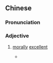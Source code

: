 {{also|贤淑}}
==Chinese==
{{zh-forms|s=贤淑}}

===Pronunciation===
{{zh-pron
|m=xián淑
|c=jin4 suk6
|mn=hiân-siok
|cat=a
}}

===Adjective===
{{zh-adj}}

# {{lb|zh|used of a [[woman]]}} [[moral]]ly [[excellent]]
#* {{zh-x|葉赫那拉 氏，品貌 賢淑 端莊。著 冊封 為{wéi} 皇后。|Lady Yehenala, '''virtuous''' and elegant are your looks. You shall be entitled as empress consort.|ref={{w|zh:苍穹之昴 (电视剧)|The Firmament of the Pleiades}}}}